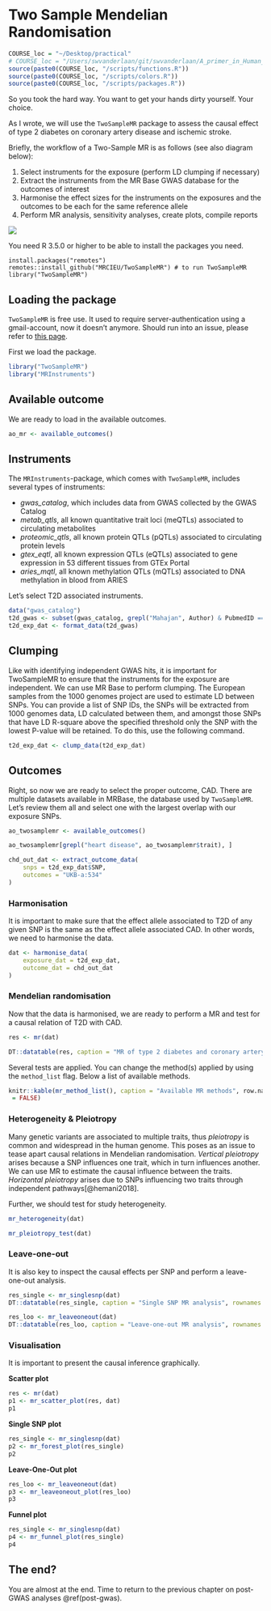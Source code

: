 # Two Sample Mendelian Randomisation {#mr_twosamplemr}
```r
COURSE_loc = "~/Desktop/practical"
# COURSE_loc = "/Users/swvanderlaan/git/swvanderlaan/A_primer_in_Human_Cardiovascular_Genetics"
source(paste0(COURSE_loc, "/scripts/functions.R"))
source(paste0(COURSE_loc, "/scripts/colors.R"))
source(paste0(COURSE_loc, "/scripts/packages.R"))
```
So you took the hard way. You want to get your hands dirty yourself. Your choice. 

As I wrote, we will use the `TwoSampleMR` package to assess the causal effect of type 2 diabetes on coronary artery disease and ischemic stroke.

Briefly, the workflow of a Two-Sample MR is as follows (see also diagram below):

1. Select instruments for the exposure (perform LD clumping if necessary)
2. Extract the instruments from the MR Base GWAS database for the outcomes of interest
3. Harmonise the effect sizes for the instruments on the exposures and the outcomes to be each for the same reference allele
4. Perform MR analysis, sensitivity analyses, create plots, compile reports

![](img/twosamplemr.png)

You need R 3.5.0 or higher to be able to install the packages you need.

```
install.packages("remotes")
remotes::install_github("MRCIEU/TwoSampleMR") # to run TwoSampleMR
library("TwoSampleMR")
```

<!-- ``` -->
<!-- devtools::install_github("MRCIEU/MRInstruments") -->
<!-- library(MRInstruments) -->

<!-- ``` -->


## Loading the package

`TwoSampleMR` is free use. It used to require server-authentication using a gmail-account, now it doesn't anymore. Should run into an issue, please refer to [this page](https://mrcieu.github.io/TwoSampleMR/articles/introduction.html){target="_blank"}.

First we load the package.
```r
library("TwoSampleMR")
library("MRInstruments")
```

## Available outcome

We are ready to load in the available outcomes. 
```r
ao_mr <- available_outcomes()

```

## Instruments

The `MRInstruments`-package, which comes with `TwoSampleMR`, includes several types of instruments:

- _gwas_catalog_, which includes data from GWAS collected by the GWAS Catalog
- _metab_qtls_, all known quantitative trait loci (meQTLs) associated to circulating metabolites
- _proteomic_qtls_, all known protein QTLs (pQTLs) associated to circulating protein levels
- _gtex_eqtl_, all known expression QTLs (eQTLs) associated to gene expression in 53 different tissues from GTEx Portal
- _aries_mqtl_, all known methylation QTLs (mQTLs) associated to DNA methylation in blood from ARIES


Let's select T2D associated instruments.

```r
data("gwas_catalog")
t2d_gwas <- subset(gwas_catalog, grepl("Mahajan", Author) & PubmedID == "24509480" & Phenotype == "Type 2 diabetes")
t2d_exp_dat <- format_data(t2d_gwas)

```

## Clumping

Like with identifying independent GWAS hits, it is important for TwoSampleMR to ensure that the instruments for the exposure are independent. We can use MR Base to perform clumping. The European samples from the 1000 genomes project are used to estimate LD between SNPs. You can provide a list of SNP IDs, the SNPs will be extracted from 1000 genomes data, LD calculated between them, and amongst those SNPs that have LD R-square above the specified threshold only the SNP with the lowest P-value will be retained. To do this, use the following command.

```r
t2d_exp_dat <- clump_data(t2d_exp_dat)
```

## Outcomes

Right, so now we are ready to select the proper outcome, CAD. There are multiple datasets available in MRBase, the database used by `TwoSampleMR`. Let's review them all and select one with the largest overlap with our exposure SNPs.

```r
ao_twosamplemr <- available_outcomes()

ao_twosamplemr[grepl("heart disease", ao_twosamplemr$trait), ]

chd_out_dat <- extract_outcome_data(
    snps = t2d_exp_dat$SNP,
    outcomes = "UKB-a:534"
)
```

### Harmonisation

It is important to make sure that the effect allele associated to T2D of any given SNP is the same as the effect allele associated CAD. In other words, we need to harmonise the data.

```r
dat <- harmonise_data(
    exposure_dat = t2d_exp_dat,
    outcome_dat = chd_out_dat
)
```

<!-- ### Drop duplicate datasets -->
<!-- After data harmonisation, users may find that their dataset contains duplicate exposure-outcome summary sets. This can arise, for example, when a GWAS consortium has released multiple results from separate GWAS analyses for the same trait.  -->
<!-- The best thing to do, is to prune the datasets so that only the exposure-outcome combination with the highested expected power is retained.  -->
<!-- In our case we only have 1 dataset for the exposure and 1 for the outcome. But if you don't, you can use the command below. -->

<!-- ```{r MR_powerprune} -->

<!-- dat <- power_prune(dat,  -->
<!--                    method = 1, -->
<!--                    dist.outcome = "binary") -->

<!-- ``` -->

### Mendelian randomisation

Now that the data is harmonised, we are ready to perform a MR and test for a causal relation of T2D with CAD.
```r
res <- mr(dat)

DT::datatable(res, caption = "MR of type 2 diabetes and coronary artery disease", rownames = FALSE)
```

Several tests are applied. You can change the method(s) applied by using the `method_list` flag. Below a list of available methods.

```r
knitr::kable(mr_method_list(), caption = "Available MR methods", row.names
 = FALSE)

```

### Heterogeneity & Pleiotropy

Many genetic variants are associated to multiple traits, thus _pleiotropy_ is common and widespread in the human genome. This poses as an issue to tease apart causal relations in Mendelian randomisation.
_Vertical pleiotropy_ arises because a SNP influences one trait, which in turn influences another. We can use MR to estimate the causal influence between the traits.
_Horizontal pleiotropy_ arises due to SNPs influencing two traits through independent pathways[@hemani2018].

Further, we should test for study heterogeneity.

```r

mr_heterogeneity(dat)

mr_pleiotropy_test(dat)
```

### Leave-one-out

It is also key to inspect the causal effects per SNP and perform a leave-one-out analysis.

```r
res_single <- mr_singlesnp(dat)
DT::datatable(res_single, caption = "Single SNP MR analysis", rownames = FALSE)

res_loo <- mr_leaveoneout(dat)
DT::datatable(res_loo, caption = "Leave-one-out MR analysis", rownames = FALSE)
```

### Visualisation

It is important to present the causal inference graphically.

**Scatter plot**

```r
res <- mr(dat)
p1 <- mr_scatter_plot(res, dat)
p1
```

**Single SNP plot**

```r
res_single <- mr_singlesnp(dat)
p2 <- mr_forest_plot(res_single)
p2
```

**Leave-One-Out plot**
```r
res_loo <- mr_leaveoneout(dat)
p3 <- mr_leaveoneout_plot(res_loo)
p3
```

**Funnel plot**
```r
res_single <- mr_singlesnp(dat)
p4 <- mr_funnel_plot(res_single)
p4
```

<!-- ```{r MR_editing} -->
<!-- generate_odds_ratios(res) -->

<!-- res <- mr(dat) -->
<!-- het <- mr_heterogeneity(dat) -->
<!-- plt <- mr_pleiotropy_test(dat) -->
<!-- sin <- mr_singlesnp(dat) -->

<!-- all_res <- combine_all_mrresults(res, het, -->
<!--                                plt, sin, -->
<!--                                ao_slc = TRUE, -->
<!--                                Exp=TRUE, -->
<!--                                split.exposure = FALSE, -->
<!--                                split.outcome = TRUE) -->

<!-- head(all_res[,c("Method","outcome","exposure","nsnp","b","se","pval","intercept","intercept_se","intercept_pval","Q","Q_df","Q_pval","consortium","ncase","ncontrol","pmid","population")]) -->

<!-- DT::datatable(all_res) -->
<!-- ``` -->

## The end?

You are almost at the end. Time to return to the previous chapter on post-GWAS analyses \@ref(post-gwas).
